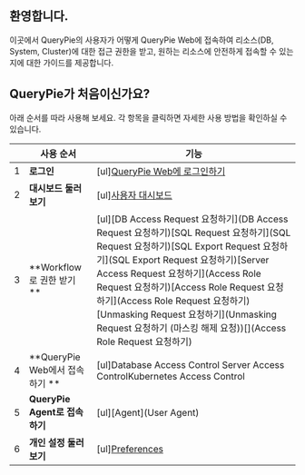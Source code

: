 ## 환영합니다.
이곳에서 QueryPie의 사용자가 어떻게 QueryPie Web에 접속하여 리소스(DB, System, Cluster)에 대한 접근 권한을 받고, 원하는 리소스에 안전하게 접속할 수 있는지에 대한 가이드를 제공합니다.



## QueryPie가 처음이신가요?
아래 순서를 따라 사용해 보세요. 각 항목을 클릭하면 자세한 사용 방법을 확인하실 수 있습니다.

|   | **사용 순서**                | **기능**                                                                                                                                                                                                                                                                                                                                       |
| - | ------------------------ | -------------------------------------------------------------------------------------------------------------------------------------------------------------------------------------------------------------------------------------------------------------------------------------------------------------------------------------------- |
| 1 | **로그인**                  | [ul][QueryPie Web에 로그인하기](https://chequer.atlassian.net/wiki/spaces/QM/pages/578945174/My+Dashboard#QueryPie-Web%EC%97%90-%EB%A1%9C%EA%B7%B8%EC%9D%B8%ED%95%98%EA%B8%B0)                                                                                                                                                                     |
| 2 | **대시보드 둘러보기**            | [ul][사용자 대시보드](https://chequer.atlassian.net/wiki/spaces/QM/pages/578945174/My+Dashboard#%EC%82%AC%EC%9A%A9%EC%9E%90-%EB%8C%80%EC%8B%9C%EB%B3%B4%EB%93%9C)                                                                                                                                                                                   |
| 3 | **Workflow로 권한 받기 **     | [ul][DB Access Request 요청하기](DB Access Request 요청하기)[SQL Request 요청하기](SQL Request 요청하기)[SQL Export Request 요청하기](SQL Export Request 요청하기)[Server Access Request 요청하기](Access Role Request 요청하기)[Access Role Request 요청하기](Access Role Request 요청하기)[Unmasking Request 요청하기](Unmasking Request 요청하기 (마스킹 해제 요청))[](Access Role Request 요청하기) |
| 4 | **QueryPie Web에서 접속하기 ** | [ul]Database Access Control Server Access ControlKubernetes Access Control                                                                                                                                                                                                                                                                   |
| 5 | **QueryPie Agent로 접속하기** | [ul][Agent](User Agent)                                                                                                                                                                                                                                                                                                                      |
| 6 | **개인 설정 둘러보기**           | [ul][Preferences](Preferences)                                                                                                                                                                                                                                                                                                               |


